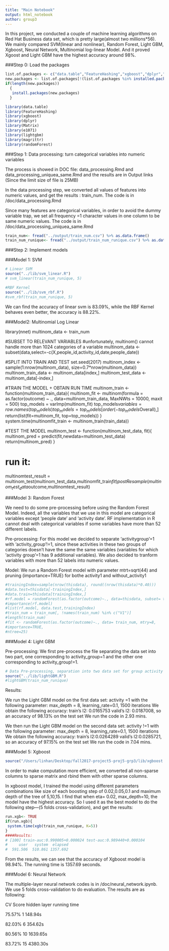 ```yaml
---
title: "Main Notebook"
output: html_notebook
author: group3
---
```


In this project, we conducted a couple of machine learning algorithms on Red Hat Business data set, which is pretty large(almost two millions*56). We mainly compared SVM(linear and nonlinear), Random Forest, Light GBM, Xgboost, Neural Network, Multinomial log-linear Model. And it proved Xgoost and Light GBM have the highest accuracy around 98%.

###Step 0: Load the packages
```r
list.of.packages <- c("data.table","FeatureHashing","xgboost","dplyr","Matrix","caret","randomForest","e1071","lightgbm","magrittr")
new.packages <- list.of.packages[!(list.of.packages %in% installed.packages()[,"Package"])]
if(length(new.packages))
  {
   install.packages(new.packages)
  }

library(data.table) 
library(FeatureHashing)
library(xgboost)
library(dplyr)
library(Matrix)
library(e1071)
library(lightgbm)
library(magrittr)
library(randomForest)
```

###Step 1: Data processing: turn categorical variables into numeric variables

The process is showed in DOC file: data_processing.Rmd and data_processing_uniquea_same.Rmd and the results are in Output links (Since the limit size of file is 25MB)

In the data processing step, we converted all values of features into numeric values, and get the results : train_num. The code is in /doc/data_processing.Rmd

Since many features are categorical variables, in order to avoid the dummy variable trap, we set all frequency =1 character values in one column to be same numeric values. The code is in /doc/data_processing_uniquea_same.Rmd
```r
train_num<- fread("../output/train_num.csv") %>% as.data.frame()
train_num_runique<- fread("../output/train_num_runique.csv") %>% as.data.frame()
```

###Step 2: Implement models

###Model 1: SVM
```r
# Linear SVM
source("../lib/svm_linear.R")
# svm_linear(train_num_runique, 5)

#RBF Kernel
source("../lib/svm_rbf.R")
#svm_rbf(train_num_runique, 5)
```

We can find the accuracy of linear svm is 83.09%, while the RBF Kernel behaves even better, the accuracy is 88.22%.

###Model2: Multinomial Log Linear

library(nnet)
multinom_data <- train_num


#SUBSET TO RELEVANT VARIABLES
#unfortunately, multinom() cannot handle more than 1024 categories of a variable 
multinom_data <- subset(data,select=-c(X,people_id,activity_id,date,people_date))


#SPLIT INTO TRAIN AND TEST
set.seed(2017)
multinom_index <- sample(1:nrow(multinom_data), size=0.7*nrow(multinom_data)) 
multinom_train_data <- multinom_data[index,] 
multinom_test_data <- multinom_data[-index,]


#TRAIN THE MODEL + OBTAIN RUN TIME
multinom_train <- function(multinom_train_data){
  multinom_fit <- multinom(formula = as.factor(outcome) ~ .,
                           data=multinom_train_data, MaxNWts = 10000, maxit = 500)
  top_models = varImp(multinom_fit)
  top_models$variables = row.names(top_models)
  top_models = top_models[order(-top_models$Overall),]
  return(list(fit=multinom_fit, top=top_models))
}
system.time(multinomfit_train <- multinom_train(train_data))


#TEST THE MODEL
multinom_test <- function(multinom_test_data, fit){
  multinom_pred = predict(fit,newdata=multinom_test_data)
  return(multinom_pred)
}

# run it:
multinomtest_result = multinom_test(multinom_test_data,multinomfit_train$fit)
postResample(multinom_test_data$outcome,multinomtest_result)



###Model 3: Random Forest

We need to do some pre-processing before using the Random Forest Model. Indeed, all the variables that we use in this model are categorical variables except ‘people date’ and ‘activity date’. RF implementation in R cannot deal with categorical variables if some variables have more than 52 different labels.

Pre-processing: For this model we decided to separate ‘activitygroup’=1 with ‘activity_group’!=1, since these activities in these two groups of categories doesn’t have the same the same variables (variables for which ‘activity group’=1 has 9 additional variables). We also decided to tranform variables with more than 52 labels into numeric values.

Model: We run a Random Forest model with parameter mtrt=sqrt(44) and pruning (importance=TRUE) for bothe activity1 and without_activity1
```r
#trainingIndex=sample(nrow(thisdata), round((nrow(thisdata)*0.40)))
#data.test=thisdata[-trainingIndex,]
#data.train=thisdata[trainingIndex,]
#rf.model = randomForest(as.factor(outcome)~., data=thisdata, subset= trainingIndex, mtry =7, importance=TRUE)
#importance(rf.model)
#list(rf.model, data.test,trainingIndex)
#train_num = train_num[, !names(train_num) %in% c("V1")]
#length(train_num)
#fit <- randomForest(as.factor(outcome)~., data= train_num, mtry=8,
#importance=TRUE,
#ntree=25)
```



###Model 4: Light GBM

Pre-processing: We first pre-process the file separating the data set into two part, one corresponding to activity_group=1 and the other one corresponding to activity_group!=1.

```r
# Data Pre-processing, separation into two data set for group activity =1 and group_activity !=1
source("../lib/lightGBM.R")
#lightGBM(train_num_runique)
```

Results:

We run the Light GBM model on the first data set: activity =1 with the following parameter: max_depth = 8, learning_rate=0.1, 1500 iterations We obtain the following accuracy: train's l2: 0.0165753 valid's l2: 0.0187008, so an accuracy of 98.13% on the test set We run the code in 2.93 mins.

We then run the Light GBM model on the second data set: activity !=1 with the following parameter: max_depth = 8, learning_rate=0.1, 1500 iterations We obtain the following accuracy: train's l2:0.0264289 valid's l2:0.0285721, so an accuracy of 97.15% on the test set We run the code in 7.04 mins.

###Model 5: Xgboost

```r
source("/Users/linhan/Desktop/fall2017-project5-proj5-grp3/lib/xgboost.R")
```

In order to make computation more efficient, we converted all non-sparse columns to sparse matrix and rbind them with other sparse columns.

In xgboost model, I trained the model using different parameters combinations like size of each boosting step of 0.02,0.05,0.1 and maximum depth of the tree of 5,10,15. I find that when eta= 0.02, max_depth=10, the model have the highest accuracy. So I used it as the best model to do the following step---(5 folds cross-validation), and get the results:
```r
run.xgb<- TRUE
if(run.xgb){
 system.time(xgb(train_num_runique, K=5))
}
####Results:
# [100]	train-auc:0.990005+0.000024	test-auc:0.989440+0.000104 
#     user   system  elapsed 
#  591.506  510.861 1357.692 
```

From the results, we can see that the accuracy of Xgboost model is 98.94%. The running time is 1357.69 seconds.

###Model 6: Neural Network

The multiple-layer neural network codes is in /doc/neural_network.ipynb. We use 5 folds cross-validation to do evaluation.
The results are as following:

CV Score         hidden layer        running time

75.57%                1                 148.94s

82.03%                6                 354.62s

80.56%                10                1639.65s

83.72%                15                4380.30s
